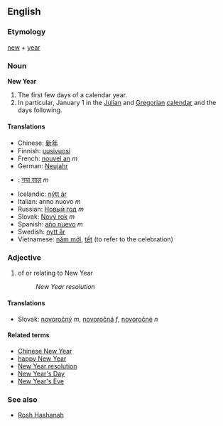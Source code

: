 ==English==
=== Etymology ===
[[new]] + [[year]]

=== Noun ===
'''New Year'''
# The first few days of a calendar year.
# In particular, January 1 in the [[Julian calendar|Julian]] and [[Gregorian calendar|Gregorian]] [[calendars|calendar]] and the days following.

==== Translations ====
*Chinese: [[新年]]
*Finnish: [[uusivuosi]]
*French: [[nouvel an]] ''m''
*German: [[Neujahr]] 
*{{hi}}: [[नया साल]] ''m''
*Icelandic: [[nýtt ár]]
*Italian: anno nuovo ''m''
*Russian: [[Новый год]] ''m''
*Slovak: [[Nový rok]] ''m''
*Spanish: [[año nuevo]] ''m''
*Swedish: [[nytt år]]
*Vietnamese: [[năm mới]], [[tết]] (to refer to the celebration)

=== Adjective ===
# of or relating to New Year
#: ''New Year resolution''

==== Translations ====
*Slovak: [[novoročný]] ''m'', [[novoročná]] ''f'', [[novoročné]] ''n''

====Related terms====
*[[Chinese New Year]]
*[[happy New Year]]
*[[New Year resolution]]
*[[New Year's Day]]
*[[New Year's Eve]]

===See also===
*[[Rosh Hashanah]]